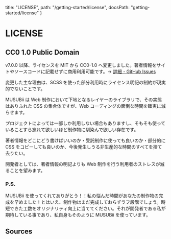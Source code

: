   title: "LICENSE",
  path: "/getting-started/license",
  docsPath: "getting-started/license"
}


# LICENSE

## CC0 1.0 Public Domain

v7.0.0 以降、ライセンスを MIT から CC0-1.0 へ変更しました。著者情報をサイトやソースコードに記載せずに商用利用可能です。→ [詳細 - GitHub Issues](https://github.com/qrac/musubii/issues/249)

変更した主な理由は、SCSS を使った部分利用時にライセンス明記の制約が現実的でないことです。

MUSUBii は Web 制作において下地となるレイヤーのライブラリで、その実態はありふれた CSS の集合体ですが、Web コーディングの面倒な時間を確実に減らせます。

プロジェクトによっては一部しか利用しない場合もありますし、そもそも使っていることすら忘れて欲しいほど制作物に馴染んで欲しい存在です。

著者情報をどこにどう書けばいいのか・受託制作に使っても良いのか・部分的に CSS をコピーしても良いのか、今後発生しうる非生産的な時間のすべてを捨て去りたい。

開発者としては、著者情報の明記よりも Web 制作を行う利用者のストレスが減ることを望みます。

### P.S.

MUSUBii を使ってくれてありがとう！！私の悩んだ時間があなたの制作物の完成を早めました！とはいえ、制作物はまだ完成しておらずラフ段階でしょう。時短できた工数をオリジナリティ向上に当ててください。それが開発者である私が期待している事であり、私自身もそのように MUSUBii を使っています。

## Sources

<PreviewSources title={meta.title} docsPath={meta.docsPath} />
